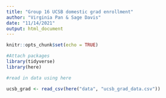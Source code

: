 ```yaml
---
title: "Group 16 UCSB domestic grad enrollment"
author: "Virginia Pan & Sage Davis"
date: "11/14/2021"
output: html_document
---
```


```r
knitr::opts_chunk$set(echo = TRUE)

#Attach packages 
library(tidyverse)
library(here)
```

```r
#read in data using here

ucsb_grad <- read_csv(here("data", "ucsb_grad_data.csv"))
```

